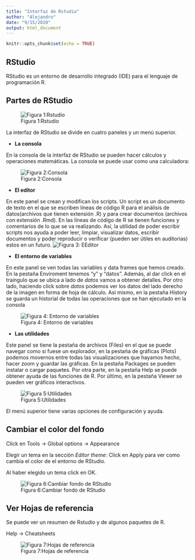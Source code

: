 ```yaml
---
title: "Interfaz de Rstudio"
author: "Alejandro"
date: "9/15/2020"
output: html_document
---
```


```r
knitr::opts_chunk$set(echo = TRUE)
```
## RStudio
RStudio es un entorno de desarrollo integrado (IDE) para el lenguaje de programación R.

## Partes de RStudio
![Figura 1:Rstudio](Rstudio.png)

La interfaz de RStudio se divide en cuatro paneles y un menú superior.

- **La consola**

En la consola de la interfaz de RStudio se pueden hacer cálculos y operaciones matemáticas. La consola se puede usar como una calculadora:


![Figura 2:Consola](consola.png)


- **El editor**

En este panel se crean y modifican los scripts. Un script es un documento de texto en el que se escriben líneas de código R para el análisis de datos(archivos que tienen extensión .R) y para crear documentos (archivos con extensión .Rmd). En las líneas de código de R se tienen funciones y comentarios de lo que se va realizando. Así,  la utilidad de poder escribir scripts nos ayuda a poder leer, limpiar, visualizar datos, escribir documentos y poder reproducir o verificar (pueden ser útiles en auditorias) estos en un futuro. 
![Figura 3: EEditor](editor.png)


- **El entorno de variables**

En este panel se ven todas las variables y data frames que hemos creado. En la pestaña Enviroment tenemos “y” y “datos”. Además, al dar click en el traingulo que se ubica a lado de _datos_ vamos a obtener detalles. Por otro lado, haciendo click sobre _datos_ podemos ver los datos del lado derecho de la imagen en forma de hoja de cálculo. Así mismo, en la pestaña History se guarda un historial de todas las operaciones que se han ejecutado en la consola 

![Figura 4: Entorno de variables](entorno.png)



- **Las utilidades**

Este panel se tiene la pestaña de archivos (Files) en el que se puede navegar como si fuese un explorador, en la pestaña de gráficas (Plots) podemos movernos entre todas las visualizaciones que hayamos hecho, hacer zoom y guardar las gráficas. En la pestaña Packages se pueden instalar o cargar paquetes. Por otra parte, en la pestaña Help se puede obtener ayuda de las funciones de R. Por último, en la pestaña Viewer se pueden ver gráficos interactivos. 

![Figura 5:Utilidades](utilidades.png)



El menú superior tiene varias opciones de configuración y ayuda.

## Cambiar el color del  fondo

Click en Tools -> Global options -> Appearance

Elegir un tema en la sección _Editor theme:_
Click en Apply para ver como cambia el color de el entorno de RStudio.

Al haber elegido un tema click en OK.

![Figura 6:Cambiar fondo de RStudio](fondo.png)

## Ver Hojas de referencia
Se puede ver un resumen de Rstudio y de algunos paquetes de R.

Help -> Cheatsheets

![Figura 7:Hojas de referencia](cheats.png)







